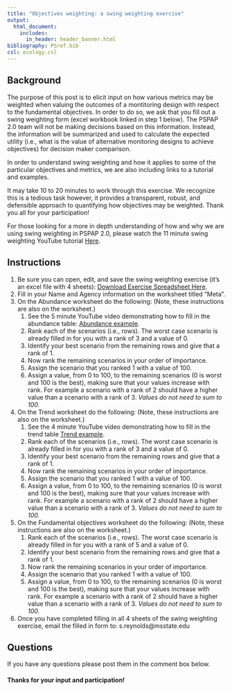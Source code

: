 ```yaml
---
title: "Objectives weighting: a swing weighting exercise"
output: 
  html_document:
    includes:
      in_header: header_banner.html 
bibliography: PSref.bib
csl: ecology.csl  
---
```

  
<!--
rmarkdown::render_site("2018-02-11-swing-weighting.Rmd")# build website
-->


## Background

The purpose of this post is to elicit input on how various metrics may 
be weighted when valuing the outcomes of a montitoring design with 
respect to the fundamental objectives. In order to do so, we ask that 
you fill out a swing weighting form (excel workbook linked in step 1 
below). The PSPAP 2.0 team will not be making decisions based on this 
information. Instead, the information will be summarized and used to 
calculate the expected utility (i.e., what is the value of alternative 
monitoring designs to achieve objectives) for decision maker comparison. 

In order to understand swing weighting and how it applies to some of the 
particular objectives and metrics, we are also including links to a 
tutorial and examples.

It may take 10 to 20 minutes to work through this exercise. We recognize 
this is a tedious task however, it provides a transparent, robust, and defensible
approach to quantifying how objectives may be weighted. Thank you all for your participation!
 
For those looking for a more in depth understanding of how and why we 
are using swing weighting in PSPAP 2.0, please watch the 11 minute 
swing weighting YouTube tutorial [Here](https://www.youtube.com/watch?v=HkXh0ue_Zjw). 

## Instructions
1. Be sure you can open, edit, and save the swing weighting exercise (it's an excel file with 4 sheets): [Download Exercise Spreadsheet Here](swing-weighting-exercise.xlsx). 
2. Fill in your Name and Agency information on the worksheet titled "Meta".
3. On the Abundance worksheet do the following:  (Note, these instructions are also on the worksheet.)
    1. See the 5 minute YouTube video demonstrating how to fill in the abundance table:  [Abundance example](https://www.youtube.com/watch?v=UKX0Uw7Ta0A).
    2. Rank each of the scenarios (i.e., rows). The worst case scenario is already filled in for you with a rank of 3 and a value of 0.
    3. Identify your best scenario from the remaining rows and give that a rank of 1. 
    4. Now rank the remaining scenarios in your order of importance. 
    5. Assign the scenario that you ranked 1 with a value of 100. 
    6. Assign a value, from 0 to 100, to the remaining scenarios (0 is worst and 100 is the best),
    making sure that your values increase with rank. For example a scenario with a rank of 2 should
    have a higher value than a scenario with a rank of 3. *Values do not need to sum to 100.*
4. On the Trend worksheet do the following:   (Note, these instructions are also on the worksheet.)
    1. See the 4 minute YouTube video demonstrating how to fill in the trend table [Trend example](https://www.youtube.com/watch?v=LPbdE_dK1vk).
    2. Rank each of the scenarios (i.e., rows). The worst case scenario is already filled in for you with a rank of 3 and a value of 0.
    3. Identify your best scenario from the remaining rows and give that a rank of 1. 
    4. Now rank the remaining scenarios in your order of importance. 
    5. Assign the scenario that you ranked 1 with a value of 100. 
    6. Assign a value, from 0 to 100, to the remaining scenarios (0 is worst and 100 is the best),
    making sure that your values increase with rank. For example a scenario with a rank of 2 should
    have a higher value than a scenario with a rank of 3. *Values do not need to sum to 100.*
6. On the Fundamental objectives worksheet do the following:   (Note, these instructions are also on the worksheet.)
    1. Rank each of the scenarios (i.e., rows). The worst case scenario is already filled in for you with a rank of 5 and a value of 0.
    2. Identify your best scenario from the remaining rows and give that a rank of 1. 
    3. Now rank the remaining scenarios in your order of importance. 
    4. Assign the scenario that you ranked 1 with a value of 100. 
    5. Assign a value, from 0 to 100, to the remaining scenarios (0 is worst and 100 is the best),
    making sure that your values increase with rank. For example a scenario with a rank of 2 should
    have a higher value than a scenario with a rank of 3. *Values do not need to sum to 100.*   
3. Once you have completed filling in all 4 sheets of the swing weighting exercise, email the filled in form to: s.reynolds@msstate.edu 



## Questions
If you have any questions please post them in the comment box below. 


#### Thanks for your input and participation!

<!--
## Videos
### Swing Weighting
<iframe width="560" height="315" src="https://www.youtube.com/watch?v=57XeTdCEH7E" frameborder="0" allowfullscreen></iframe>

### Abundance
<iframe width="560" height="315" src="https://www.youtube.com/watch?v=UKX0Uw7Ta0A" frameborder="0" allowfullscreen></iframe>

### Trend
<iframe width="560" height="315" src="https://www.youtube.com/watch?v=LPbdE_dK1vk" frameborder="0" allowfullscreen></iframe>
-->

  
